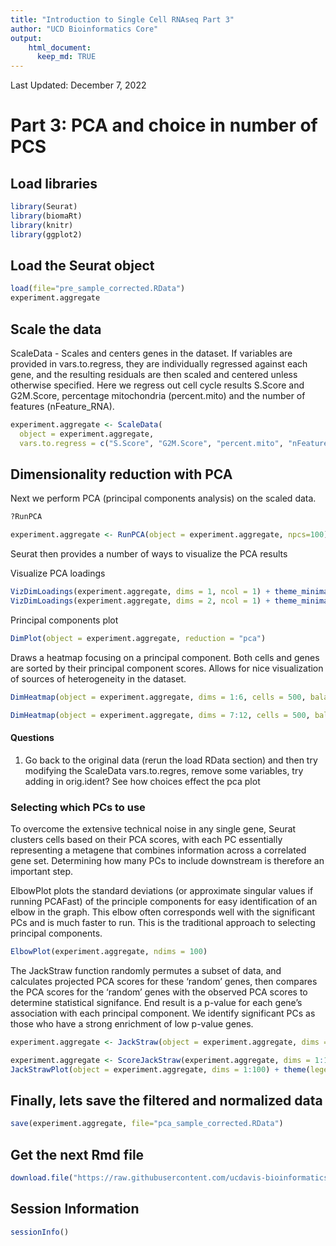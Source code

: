 ```yaml
---
title: "Introduction to Single Cell RNAseq Part 3"
author: "UCD Bioinformatics Core"
output:
    html_document:
      keep_md: TRUE
---
```


Last Updated: December 7, 2022

# Part 3: PCA and choice in number of PCS

## Load libraries
```r
library(Seurat)
library(biomaRt)
library(knitr)
library(ggplot2)
```

## Load the Seurat object
```r
load(file="pre_sample_corrected.RData")
experiment.aggregate
```

## Scale the data

ScaleData - Scales and centers genes in the dataset. If variables are provided in vars.to.regress, they are individually regressed against each gene, and the resulting residuals are then scaled and centered unless otherwise specified. Here we regress out cell cycle results S.Score and G2M.Score, percentage mitochondria (percent.mito) and the number of features (nFeature_RNA).

```r
experiment.aggregate <- ScaleData(
  object = experiment.aggregate,
  vars.to.regress = c("S.Score", "G2M.Score", "percent.mito", "nFeature_RNA"))
```

## Dimensionality reduction with PCA

Next we perform PCA (principal components analysis) on the scaled data.  

```r
?RunPCA
```

```r
experiment.aggregate <- RunPCA(object = experiment.aggregate, npcs=100)
```

Seurat then provides a number of ways to visualize the PCA results

Visualize PCA loadings
```r
VizDimLoadings(experiment.aggregate, dims = 1, ncol = 1) + theme_minimal(base_size = 8)
VizDimLoadings(experiment.aggregate, dims = 2, ncol = 1) + theme_minimal(base_size = 8)
```

Principal components plot
```r
DimPlot(object = experiment.aggregate, reduction = "pca")
```

Draws a heatmap focusing on a principal component. Both cells and genes are sorted by their principal component scores. Allows for nice visualization of sources of heterogeneity in the dataset.

```r
DimHeatmap(object = experiment.aggregate, dims = 1:6, cells = 500, balanced = TRUE)

DimHeatmap(object = experiment.aggregate, dims = 7:12, cells = 500, balanced = TRUE)
```

#### Questions

1. Go back to the original data (rerun the load RData section) and then try modifying the ScaleData vars.to.regres, remove some variables, try adding in orig.ident? See how choices effect the pca plot

### Selecting which PCs to use
To overcome the extensive technical noise in any single gene, Seurat clusters cells based on their PCA scores, with each PC essentially representing a metagene that combines information across a correlated gene set. Determining how many PCs to include downstream is therefore an important step.

ElbowPlot plots the standard deviations (or approximate singular values if running PCAFast) of the principle components for easy identification of an elbow in the graph. This elbow often corresponds well with the significant PCs and is much faster to run.  This is the traditional approach to selecting principal components.

```r
ElbowPlot(experiment.aggregate, ndims = 100)
```

The JackStraw function randomly permutes a subset of data, and calculates projected PCA scores for these 'random' genes, then compares the PCA scores for the 'random' genes with the observed PCA scores to determine statistical signifance. End result is a p-value for each gene's association with each principal component. We identify significant PCs as those who have a strong enrichment of low p-value genes.

```r
experiment.aggregate <- JackStraw(object = experiment.aggregate, dims = 100)
```

```r
experiment.aggregate <- ScoreJackStraw(experiment.aggregate, dims = 1:100)
JackStrawPlot(object = experiment.aggregate, dims = 1:100) + theme(legend.position="bottom")
```

## Finally, lets save the filtered and normalized data
```r
save(experiment.aggregate, file="pca_sample_corrected.RData")
```

## Get the next Rmd file
```r
download.file("https://raw.githubusercontent.com/ucdavis-bioinformatics-training/2022-December-Single-Cell-RNA-Seq-Analysis/main/data_analysis/scRNA_Workshop-PART4.Rmd", "scRNA_Workshop-PART4.Rmd")
```

## Session Information
```r
sessionInfo()
```
